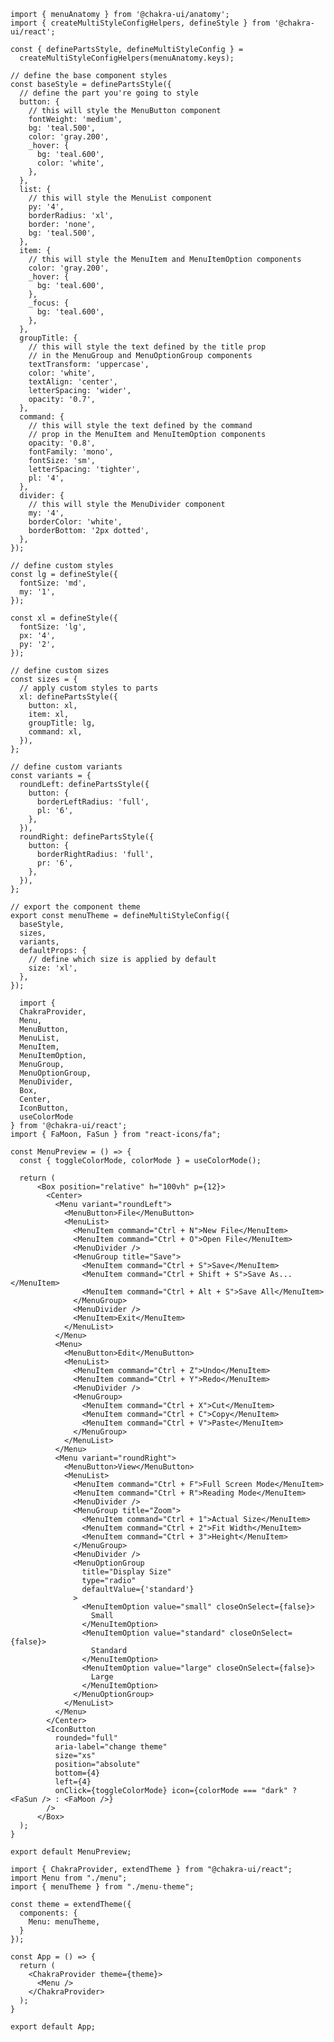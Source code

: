 <SandpackEditor>

```tsx menu-theme.tsx
import { menuAnatomy } from '@chakra-ui/anatomy';
import { createMultiStyleConfigHelpers, defineStyle } from '@chakra-ui/react';

const { definePartsStyle, defineMultiStyleConfig } =
  createMultiStyleConfigHelpers(menuAnatomy.keys);

// define the base component styles
const baseStyle = definePartsStyle({
  // define the part you're going to style
  button: {
    // this will style the MenuButton component
    fontWeight: 'medium',
    bg: 'teal.500',
    color: 'gray.200',
    _hover: {
      bg: 'teal.600',
      color: 'white',
    },
  },
  list: {
    // this will style the MenuList component
    py: '4',
    borderRadius: 'xl',
    border: 'none',
    bg: 'teal.500',
  },
  item: {
    // this will style the MenuItem and MenuItemOption components
    color: 'gray.200',
    _hover: {
      bg: 'teal.600',
    },
    _focus: {
      bg: 'teal.600',
    },
  },
  groupTitle: {
    // this will style the text defined by the title prop
    // in the MenuGroup and MenuOptionGroup components
    textTransform: 'uppercase',
    color: 'white',
    textAlign: 'center',
    letterSpacing: 'wider',
    opacity: '0.7',
  },
  command: {
    // this will style the text defined by the command
    // prop in the MenuItem and MenuItemOption components
    opacity: '0.8',
    fontFamily: 'mono',
    fontSize: 'sm',
    letterSpacing: 'tighter',
    pl: '4',
  },
  divider: {
    // this will style the MenuDivider component
    my: '4',
    borderColor: 'white',
    borderBottom: '2px dotted',
  },
});

// define custom styles
const lg = defineStyle({
  fontSize: 'md',
  my: '1',
});

const xl = defineStyle({
  fontSize: 'lg',
  px: '4',
  py: '2',
});

// define custom sizes
const sizes = {
  // apply custom styles to parts
  xl: definePartsStyle({
    button: xl,
    item: xl,
    groupTitle: lg,
    command: xl,
  }),
};

// define custom variants
const variants = {
  roundLeft: definePartsStyle({
    button: {
      borderLeftRadius: 'full',
      pl: '6',
    },
  }),
  roundRight: definePartsStyle({
    button: {
      borderRightRadius: 'full',
      pr: '6',
    },
  }),
};

// export the component theme
export const menuTheme = defineMultiStyleConfig({
  baseStyle,
  sizes,
  variants,
  defaultProps: {
    // define which size is applied by default
    size: 'xl',
  },
});
```

``` tsx menu.tsx
  import {
  ChakraProvider,
  Menu,
  MenuButton,
  MenuList,
  MenuItem,
  MenuItemOption,
  MenuGroup,
  MenuOptionGroup,
  MenuDivider,
  Box,
  Center,
  IconButton,
  useColorMode
} from '@chakra-ui/react';
import { FaMoon, FaSun } from "react-icons/fa";

const MenuPreview = () => {
  const { toggleColorMode, colorMode } = useColorMode();

  return (
      <Box position="relative" h="100vh" p={12}>
        <Center>
          <Menu variant="roundLeft">
            <MenuButton>File</MenuButton>
            <MenuList>
              <MenuItem command="Ctrl + N">New File</MenuItem>
              <MenuItem command="Ctrl + O">Open File</MenuItem>
              <MenuDivider />
              <MenuGroup title="Save">
                <MenuItem command="Ctrl + S">Save</MenuItem>
                <MenuItem command="Ctrl + Shift + S">Save As...</MenuItem>
                <MenuItem command="Ctrl + Alt + S">Save All</MenuItem>
              </MenuGroup>
              <MenuDivider />
              <MenuItem>Exit</MenuItem>
            </MenuList>
          </Menu>
          <Menu>
            <MenuButton>Edit</MenuButton>
            <MenuList>
              <MenuItem command="Ctrl + Z">Undo</MenuItem>
              <MenuItem command="Ctrl + Y">Redo</MenuItem>
              <MenuDivider />
              <MenuGroup>
                <MenuItem command="Ctrl + X">Cut</MenuItem>
                <MenuItem command="Ctrl + C">Copy</MenuItem>
                <MenuItem command="Ctrl + V">Paste</MenuItem>
              </MenuGroup>
            </MenuList>
          </Menu>
          <Menu variant="roundRight">
            <MenuButton>View</MenuButton>
            <MenuList>
              <MenuItem command="Ctrl + F">Full Screen Mode</MenuItem>
              <MenuItem command="Ctrl + R">Reading Mode</MenuItem>
              <MenuDivider />
              <MenuGroup title="Zoom">
                <MenuItem command="Ctrl + 1">Actual Size</MenuItem>
                <MenuItem command="Ctrl + 2">Fit Width</MenuItem>
                <MenuItem command="Ctrl + 3">Height</MenuItem>
              </MenuGroup>
              <MenuDivider />
              <MenuOptionGroup
                title="Display Size"
                type="radio"
                defaultValue={'standard'}
              >
                <MenuItemOption value="small" closeOnSelect={false}>
                  Small
                </MenuItemOption>
                <MenuItemOption value="standard" closeOnSelect={false}>
                  Standard
                </MenuItemOption>
                <MenuItemOption value="large" closeOnSelect={false}>
                  Large
                </MenuItemOption>
              </MenuOptionGroup>
            </MenuList>
          </Menu>
        </Center>
        <IconButton
          rounded="full"
          aria-label="change theme"
          size="xs"
          position="absolute"
          bottom={4}
          left={4}
          onClick={toggleColorMode} icon={colorMode === "dark" ? <FaSun /> : <FaMoon />}
        />
      </Box>
  );
}

export default MenuPreview;
```

```tsx App.tsx
import { ChakraProvider, extendTheme } from "@chakra-ui/react";
import Menu from "./menu";
import { menuTheme } from "./menu-theme";

const theme = extendTheme({
  components: {
    Menu: menuTheme,
  }
});

const App = () => {
  return (
    <ChakraProvider theme={theme}>
      <Menu />
    </ChakraProvider>
  );
}

export default App;
```

</SandpackEditor>